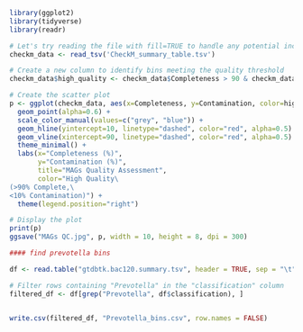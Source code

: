 ```r
library(ggplot2)
library(tidyverse)
library(readr)
```

```r

# Let's try reading the file with fill=TRUE to handle any potential inconsistencies
checkm_data <- read_tsv('CheckM_summary_table.tsv')

# Create a new column to identify bins meeting the quality threshold
checkm_data$high_quality <- checkm_data$Completeness > 90 & checkm_data$Contamination < 10

# Create the scatter plot
p <- ggplot(checkm_data, aes(x=Completeness, y=Contamination, color=high_quality)) +
  geom_point(alpha=0.6) +
  scale_color_manual(values=c("grey", "blue")) +
  geom_hline(yintercept=10, linetype="dashed", color="red", alpha=0.5) +
  geom_vline(xintercept=90, linetype="dashed", color="red", alpha=0.5) +
  theme_minimal() +
  labs(x="Completeness (%)", 
       y="Contamination (%)",
       title="MAGs Quality Assessment",
       color="High Quality\
(>90% Complete,\
<10% Contamination)") +
  theme(legend.position="right")

# Display the plot
print(p)
ggsave("MAGs QC.jpg", p, width = 10, height = 8, dpi = 300)

```
```r
#### find prevotella bins

df <- read.table("gtdbtk.bac120.summary.tsv", header = TRUE, sep = "\t")

# Filter rows containing "Prevotella" in the "classification" column
filtered_df <- df[grep("Prevotella", df$classification), ]


write.csv(filtered_df, "Prevotella_bins.csv", row.names = FALSE)



```

